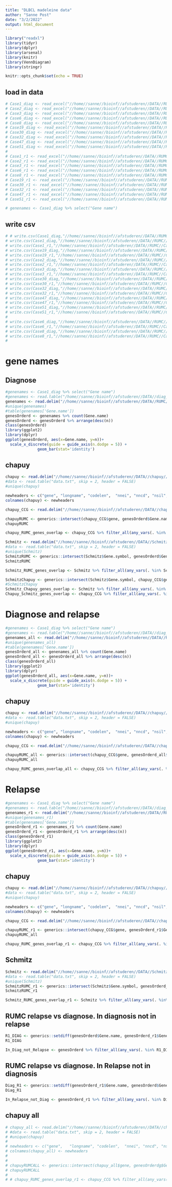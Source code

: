 ```yaml
---
title: "DLBCL madeleine data"
author: "Sanne Post"
date: "3/2/2022"
output: html_document
---
```


```r
library("readxl")
library(tidyr)
library(dplyr)
library(arsenal)
library(knitr)
library(VennDiagram)
library(stringr)

knitr::opts_chunk$set(echo = TRUE)
```

## load in data

```r
# Case1_diag <- read_excel("//home//sanne//bioinf//afstuderen//DATA//RUMC//Diagnosis_and_Relapse1_mutated_sheets.xlsx", sheet = 1)
# Case2_diag <- read_excel("//home//sanne//bioinf//afstuderen//DATA//RUMC//Diagnosis_and_Relapse1_mutated_sheets.xlsx", sheet = 2)
# Case3_diag <- read_excel("//home//sanne//bioinf//afstuderen//DATA//RUMC//Diagnosis_and_Relapse1_mutated_sheets.xlsx", sheet = 3)
# Case6_diag <- read_excel("//home//sanne//bioinf//afstuderen//DATA//RUMC//Diagnosis_and_Relapse1_mutated_sheets.xlsx", sheet = 4)
# Case8_diag <- read_excel("//home//sanne//bioinf//afstuderen//DATA//RUMC//Diagnosis_and_Relapse1_mutated_sheets.xlsx", sheet = 5)
# Case19_diag <- read_excel("//home//sanne//bioinf//afstuderen//DATA//RUMC//Diagnosis_and_Relapse1_mutated_sheets.xlsx", sheet = 6)
# Case30_diag <- read_excel("//home//sanne//bioinf//afstuderen//DATA//RUMC//Diagnosis_and_Relapse1_mutated_sheets.xlsx", sheet = 7)
# Case32_diag <- read_excel("//home//sanne//bioinf//afstuderen//DATA//RUMC//Diagnosis_and_Relapse1_mutated_sheets.xlsx", sheet = 8)
# Case47_diag <- read_excel("//home//sanne//bioinf//afstuderen//DATA//RUMC//Diagnosis_and_Relapse1_mutated_sheets.xlsx", sheet = 9)
# Case51_diag <- read_excel("//home//sanne//bioinf//afstuderen//DATA//RUMC//Diagnosis_and_Relapse1_mutated_sheets.xlsx", sheet = 10)
# 
# Case1_r1 <- read_excel("//home//sanne//bioinf//afstuderen//DATA//RUMC//Diagnosis_and_Relapse1_mutated_sheets.xlsx", sheet = 11)
# Case2_r1 <- read_excel("//home//sanne//bioinf//afstuderen//DATA//RUMC//Diagnosis_and_Relapse1_mutated_sheets.xlsx", sheet = 12)
# Case3_r1 <- read_excel("//home//sanne//bioinf//afstuderen//DATA//RUMC//Diagnosis_and_Relapse1_mutated_sheets.xlsx", sheet = 13)
# Case6_r1 <- read_excel("//home//sanne//bioinf//afstuderen//DATA//RUMC//Diagnosis_and_Relapse1_mutated_sheets.xlsx", sheet = 14)
# Case8_r1 <- read_excel("//home//sanne//bioinf//afstuderen//DATA//RUMC//Diagnosis_and_Relapse1_mutated_sheets.xlsx", sheet = 15)
# Case19_r1 <- read_excel("//home//sanne//bioinf//afstuderen//DATA//RUMC//Diagnosis_and_Relapse1_mutated_sheets.xlsx", sheet = 16)
# Case30_r1 <- read_excel("//home//sanne//bioinf//afstuderen//DATA//RUMC//Diagnosis_and_Relapse1_mutated_sheets.xlsx", sheet = 17)
# Case32_r1 <- read_excel("//home//sanne//bioinf//afstuderen//DATA//RUMC//Diagnosis_and_Relapse1_mutated_sheets.xlsx", sheet = 18)
# Case47_r1 <- read_excel("//home//sanne//bioinf//afstuderen//DATA//RUMC//Diagnosis_and_Relapse1_mutated_sheets.xlsx", sheet = 19)
# Case51_r1 <- read_excel("//home//sanne//bioinf//afstuderen//DATA//RUMC//Diagnosis_and_Relapse1_mutated_sheets.xlsx", sheet = 20)

# genenames <- Case1_diag %>% select("Gene name")
```

## write csv

```r
# # write.csv(Case1_diag,"//home//sanne//bioinf//afstuderen//DATA//RUMC//Case1_diag.csv" ,row.names = FALSE)
# write.csv(Case1_diag,"//home//sanne//bioinf//afstuderen//DATA//RUMC//Case1_diag.csv" ,row.names = FALSE)
# write.csv(Case1_r1,"//home//sanne//bioinf//afstuderen//DATA//RUMC//Case1_r1.csv" ,row.names = FALSE)
# write.csv(Case19_diag,"//home//sanne//bioinf//afstuderen//DATA//RUMC//Case19_diag.csv" ,row.names = FALSE)
# write.csv(Case19_r1,"//home//sanne//bioinf//afstuderen//DATA//RUMC//Case19_r1.csv" ,row.names = FALSE)
# write.csv(Case2_diag,"//home//sanne//bioinf//afstuderen//DATA//RUMC//Case2_diag.csv" ,row.names = FALSE)
# write.csv(Case2_r1,"//home//sanne//bioinf//afstuderen//DATA//RUMC//Case2_r1.csv" ,row.names = FALSE)
# write.csv(Case3_diag,"//home//sanne//bioinf//afstuderen//DATA//RUMC//Case3_diag.csv" ,row.names = FALSE)
# write.csv(Case3_r1,"//home//sanne//bioinf//afstuderen//DATA//RUMC//Case3_r1.csv" ,row.names = FALSE)
# write.csv(Case30_diag,"//home//sanne//bioinf//afstuderen//DATA//RUMC//Case30_diag.csv" ,row.names = FALSE)
# write.csv(Case30_r1,"//home//sanne//bioinf//afstuderen//DATA//RUMC//Case30_r1.csv" ,row.names = FALSE)
# write.csv(Case32_diag,"//home//sanne//bioinf//afstuderen//DATA//RUMC//Case32_diag.csv" ,row.names = FALSE)
# write.csv(Case32_r1,"//home//sanne//bioinf//afstuderen//DATA//RUMC//Case32_r1.csv" ,row.names = FALSE)
# write.csv(Case47_diag,"//home//sanne//bioinf//afstuderen//DATA//RUMC//Case47_diag.csv" ,row.names = FALSE)
# write.csv(Case47_r1,"//home//sanne//bioinf//afstuderen//DATA//RUMC//Case47_r1.csv" ,row.names = FALSE)
# write.csv(Case51_diag,"//home//sanne//bioinf//afstuderen//DATA//RUMC//Case51_diag.csv" ,row.names = FALSE)
# write.csv(Case51_r1,"//home//sanne//bioinf//afstuderen//DATA//RUMC//Case51_r1.csv" ,row.names = FALSE)
# 
# write.csv(Case6_diag,"//home//sanne//bioinf//afstuderen//DATA//RUMC//Case6_diag.csv" ,row.names = FALSE)
# write.csv(Case6_r1,"//home//sanne//bioinf//afstuderen//DATA//RUMC//Case6_r1.csv" ,row.names = FALSE)
# write.csv(Case8_diag,"//home//sanne//bioinf//afstuderen//DATA//RUMC//Case8_diag.csv" ,row.names = FALSE)
# write.csv(Case8_r1,"//home//sanne//bioinf//afstuderen//DATA//RUMC//Case8_r1.csv" ,row.names = FALSE)
# 

```

# gene names
## Diagnose

```r
#genenames <- Case1_diag %>% select("Gene name")
#genenames <- read.table("/home//sanne//bioinf//afstuderen//DATA//diag_GeneNames.csv", header = TRUE)
genenames <- read.delim("//home//sanne//bioinf//afstuderen//DATA//RUMC//diag_GeneNames.csv")
#unique(genenames)
#table(genenames['Gene.name'])
genesOrderd <- genenames %>% count(Gene.name)
genesOrderd <- genesOrderd %>% arrange(desc(n))
class(genesOrderd)
library(ggplot2)
library(dplyr)
ggplot(genesOrderd, aes(x=Gene.name, y=n))+
  scale_x_discrete(guide = guide_axis(n.dodge = 5)) +
              geom_bar(stat='identity')
```
## chapuy
```r
chapuy <- read.delim("//home//sanne//bioinf//afstuderen//DATA//chapuy//NIHMS1030203-supplement-Table_S3.csv", skip = 2, header = FALSE)
#data <- read.table("data.txt", skip = 2, header = FALSE)
#unique(chapuy)

newheaders <- c("gene",	"longname",	"codelen",	"nnei",	"nncd",	"nsil",	"nmis",	"nspl",	"nind",	"nnon",	"npat",	"nsite",	"pCV",	"pCL",	"pFN",	"p",	"q")
colnames(chapuy) <- newheaders

chapuy_CCG <- read.delim("//home//sanne//bioinf//afstuderen//DATA//chapuy//CCG_Chapuy.csv")

chapuyRUMC <- generics::intersect(chapuy_CCG$gene, genesOrderd$Gene.name)  # Apply intersect function
chapuyRUMC

chapuy_RUMC_genes_overlap <- chapuy_CCG %>% filter_all(any_vars(. %in% chapuyRUMC))

```

```r
Schmitz <- read.delim("//home//sanne//bioinf//afstuderen//DATA//Schmitz//GeneticPredictors.csv", header = TRUE)
#data <- read.table("data.txt", skip = 2, header = FALSE)
#unique(Schmitz)
SchmitzRUMC <- generics::intersect(Schmitz$Gene.symbol, genesOrderd$Gene.name)  # Apply intersect function
SchmitzRUMC

Schmitz_RUMC_genes_overlap <- Schmitz %>% filter_all(any_vars(. %in% SchmitzRUMC))
```

```r
SchmitzChapuy <- generics::intersect(Schmitz$Gene.symbol, chapuy_CCG$gene)  # Apply intersect function
#SchmitzChapuy
Schmitz_Chapuy_genes_overlap <- Schmitz %>% filter_all(any_vars(. %in% SchmitzChapuy))
Chapuy_Schmitz_genes_overlap <- chapuy_CCG %>% filter_all(any_vars(. %in% SchmitzChapuy))

```

# Diagnose and relapse

```r
#genenames <- Case1_diag %>% select("Gene name")
#genenames <- read.table("/home//sanne//bioinf//afstuderen//DATA//diag_GeneNames.csv", header = TRUE)
genenames_all <- read.delim("//home//sanne//bioinf//afstuderen//DATA//RUMC//all_GeneNames.csv")
#unique(genenames_all)
#table(genenames['Gene.name'])
genesOrderd_all <- genenames_all %>% count(Gene.name)
genesOrderd_all <- genesOrderd_all %>% arrange(desc(n))
class(genesOrderd_all)
library(ggplot2)
library(dplyr)
ggplot(genesOrderd_all, aes(x=Gene.name, y=n))+
  scale_x_discrete(guide = guide_axis(n.dodge = 5)) +
              geom_bar(stat='identity')
```

## chapuy
```r
chapuy <- read.delim("//home//sanne//bioinf//afstuderen//DATA//chapuy//NIHMS1030203-supplement-Table_S3.csv", skip = 2, header = FALSE)
#data <- read.table("data.txt", skip = 2, header = FALSE)
#unique(chapuy)

newheaders <- c("gene",	"longname",	"codelen",	"nnei",	"nncd",	"nsil",	"nmis",	"nspl",	"nind",	"nnon",	"npat",	"nsite",	"pCV",	"pCL",	"pFN",	"p",	"q")
colnames(chapuy) <- newheaders

chapuy_CCG <- read.delim("//home//sanne//bioinf//afstuderen//DATA//chapuy//CCG_Chapuy.csv")

chapuyRUMC_all <- generics::intersect(chapuy_CCG$gene, genesOrderd_all$Gene.name)  # Apply intersect function
chapuyRUMC_all

chapuy_RUMC_genes_overlap_all <- chapuy_CCG %>% filter_all(any_vars(. %in% chapuyRUMC_all))

```

# Relapse

```r
#genenames <- Case1_diag %>% select("Gene name")
#genenames <- read.table("/home//sanne//bioinf//afstuderen//DATA//diag_GeneNames.csv", header = TRUE)
genenames_r1 <- read.delim("//home//sanne//bioinf//afstuderen//DATA//RUMC//r1_GeneNames.csv")
#unique(genenames_r1)
#table(genenames['Gene.name'])
genesOrderd_r1 <- genenames_r1 %>% count(Gene.name)
genesOrderd_r1 <- genesOrderd_r1 %>% arrange(desc(n))
class(genesOrderd_r1)
library(ggplot2)
library(dplyr)
ggplot(genesOrderd_r1, aes(x=Gene.name, y=n))+
  scale_x_discrete(guide = guide_axis(n.dodge = 5)) +
              geom_bar(stat='identity')
```

## chapuy
```r
chapuy <- read.delim("//home//sanne//bioinf//afstuderen//DATA//chapuy//NIHMS1030203-supplement-Table_S3.csv", skip = 2, header = FALSE)
#data <- read.table("data.txt", skip = 2, header = FALSE)
#unique(chapuy)

newheaders <- c("gene",	"longname",	"codelen",	"nnei",	"nncd",	"nsil",	"nmis",	"nspl",	"nind",	"nnon",	"npat",	"nsite",	"pCV",	"pCL",	"pFN",	"p",	"q")
colnames(chapuy) <- newheaders

chapuy_CCG <- read.delim("//home//sanne//bioinf//afstuderen//DATA//chapuy//CCG_Chapuy.csv")

chapuyRUMC_r1 <- generics::intersect(chapuy_CCG$gene, genesOrderd_r1$Gene.name)  # Apply intersect function
chapuyRUMC_all

chapuy_RUMC_genes_overlap_r1 <- chapuy_CCG %>% filter_all(any_vars(. %in% chapuyRUMC_r1))

```

## Schmitz
```r
Schmitz <- read.delim("//home//sanne//bioinf//afstuderen//DATA//Schmitz//GeneticPredictors.csv", header = TRUE)
#data <- read.table("data.txt", skip = 2, header = FALSE)
#unique(Schmitz)
SchmitzRUMC_r1 <- generics::intersect(Schmitz$Gene.symbol, genesOrderd_r1$Gene.name)  # Apply intersect function
SchmitzRUMC_r1

Schmitz_RUMC_genes_overlap_r1 <- Schmitz %>% filter_all(any_vars(. %in% SchmitzRUMC_r1))
```

## RUMC relapse vs diagnose. In diagnosis not in relapse
```r
R1_DIAG <- generics::setdiff(genesOrderd$Gene.name, genesOrderd_r1$Gene.name)  # Apply
R1_DIAG

In_Diag_not_Relapse <- genesOrderd %>% filter_all(any_vars(. %in% R1_DIAG))

```

## RUMC relapse vs diagnose. In Relapse not in diagnosis
```r
Diag_R1 <- generics::setdiff(genesOrderd_r1$Gene.name, genesOrderd$Gene.name)  # Apply
Diag_R1

In_Relapse_not_Diag <- genesOrderd_r1 %>% filter_all(any_vars(. %in% Diag_R1))

```





## chapuy all
```r
# chapuy_all <- read.delim("//home//sanne//bioinf//afstuderen//DATA//chapuy//table3_A_chapuy.csv", skip = 2, header = FALSE)
# #data <- read.table("data.txt", skip = 2, header = FALSE)
# #unique(chapuy)
# 
# newheaders <- c("gene",	"longname",	"codelen",	"nnei",	"nncd",	"nsil",	"nmis",	"nspl",	"nind",	"nnon",	"npat",	"nsite",	"pCV",	"pCL",	"pFN",	"p",	"q")
# colnames(chapuy_all) <- newheaders
# 
# 
# chapuyRUMCALL <- generics::intersect(chapuy_all$gene, genesOrderdg$Gene.name)  # Apply intersect function
# chapuyRUMCALL
# 
# # chapuy_RUMC_genes_overlap_r1 <- chapuy_CCG %>% filter_all(any_vars(. %in% chapuyRUMC_r1))

```